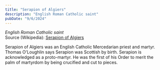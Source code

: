 ```yaml
---
title: "Serapion of Algiers"
description: "English Roman Catholic saint"
pubDate: "9/6/2024"
---
```


*English Roman Catholic saint*  
Source (Wikipedia): [Serapion of Algiers][1]

Serapion of Algiers was an English Catholic Mercedarian priest and martyr. Thomas O'Loughlin says Serapion was Scottish by birth. Serapion is acknowledged as a proto-martyr. He was the first of his Order to merit the palm of martyrdom by being crucified and cut to pieces.

[1]: https://en.wikipedia.org/wiki/Serapion_of_Algiers
